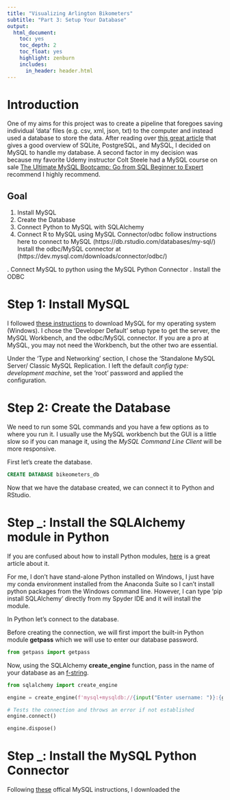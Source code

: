 ```yaml
---
title: "Visualizing Arlington Bikometers"
subtitle: "Part 3: Setup Your Database"
output:
  html_document: 
    toc: yes
    toc_depth: 2
    toc_float: yes
    highlight: zenburn
    includes:
      in_header: header.html
---
```


# Introduction

One of my aims for this project was to create a pipeline that foregoes saving individual 'data' files (e.g. csv, xml, json, txt) to the computer and instead used a database to store the data. After reading over [this great article](https://realpython.com/python-mysql/) that gives a good overview of SQLite, PostgreSQL, and MySQL, I decided on MySQL to handle my database. A second factor in my decision was because my favorite Udemy instructor Colt Steele had a MySQL course on sale [The Ultimate MySQL Bootcamp: Go from SQL Beginner to Expert](https://www.udemy.com/course/the-ultimate-mysql-bootcamp-go-from-sql-beginner-to-expert/) recommend I highly recommend.

## Goal

1. Install MySQL
2. Create the Database
3. Connect Python to MySQL with SQLAlchemy
4. Connect R to MySQL using MySQL Connector/odbc follow instructions here to connect to MySQL (https://db.rstudio.com/databases/my-sql/)
    Install the odbc/MySQL connector at (https://dev.mysql.com/downloads/connector/odbc/)

. Connect MySQL to python using the MySQL Python Connector
. Install the ODBC

# Step 1: Install MySQL

I followed [these instructions](https://dev.mysql.com/doc/mysql-installation-excerpt/5.7/en/installing.html) to download MySQL for my operating system (Windows). I chose the 'Developer Default' setup type to get the server, the MySQL Workbench, and the odbc/MySQL connector. If you are a pro at MySQL, you may not need the Workbench, but the other two are essential. 

Under the 'Type and Networking' section, I chose the 'Standalone MySQL Server/ Classic MySQL Replication. I left the default *config type: development machine*, set the 'root' password and applied the configuration. 

# Step 2: Create the Database

We need to run some SQL commands and you have a few options as to where you run it. I usually use the MySQL workbench but the GUI is a little slow so if you can manage it, using the *MySQL Command Line Client* will be more responsive.

First let's create the database.
```sql
CREATE DATABASE bikeometers_db
```

Now that we have the database created, we can connect it to Python and RStudio.

# Step _: Install the SQLAlchemy module in Python

If you are confused about how to install Python modules, [here](https://realpython.com/what-is-pip/) is a great article about it.

For me, I don't have stand-alone Python installed on Windows, I just have my conda environment installed from the Anaconda Suite so I can't install python packages from the Windows command line. However, I can type 'pip install SQLAlchemy' directly from my Spyder IDE and it will install the module.

In Python let's connect to the database.

Before creating the connection, we will first import the built-in Python module **getpass** which we will use to enter our database password. 

```python
from getpass import getpass
```

Now, using the SQLAlchemy **create_engine** function, pass in the name of your database as an [f-string](https://realpython.com/python-f-strings/).
```python
from sqlalchemy import create_engine

engine = create_engine(f'mysql+mysqldb://{input("Enter username: ")}:{getpass("Enter password: ")}@localhost/{bikeometers_db}', echo=False)

# Tests the connection and throws an error if not established
engine.connect()

```
```python
engine.dispose()
```

# Step _: Install the MySQL Python Connector

Following [these](https://dev.mysql.com/doc/connector-python/en/connector-python-installation.html) offical MySQL instructions, I downloaded the  